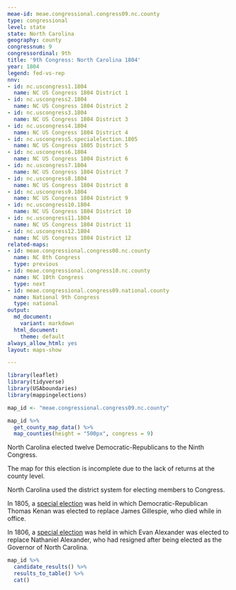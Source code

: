 ```yaml
---
meae-id: meae.congressional.congress09.nc.county
type: congressional
level: state
state: North Carolina
geography: county
congressnum: 9
congressordinal: 9th
title: '9th Congress: North Carolina 1804'
year: 1804
legend: fed-vs-rep
nnv:
- id: nc.uscongress1.1804
  name: NC US Congress 1804 District 1
- id: nc.uscongress2.1804
  name: NC US Congress 1804 District 2
- id: nc.uscongress3.1804
  name: NC US Congress 1804 District 3
- id: nc.uscongress4.1804
  name: NC US Congress 1804 District 4
- id: nc.uscongress5.specialelection.1805
  name: NC US Congress 1805 District 5
- id: nc.uscongress6.1804
  name: NC US Congress 1804 District 6
- id: nc.uscongress7.1804
  name: NC US Congress 1804 District 7
- id: nc.uscongress8.1804
  name: NC US Congress 1804 District 8
- id: nc.uscongress9.1804
  name: NC US Congress 1804 District 9
- id: nc.uscongress10.1804
  name: NC US Congress 1804 District 10
- id: nc.uscongress11.1804
  name: NC US Congress 1804 District 11
- id: nc.uscongress12.1804
  name: NC US Congress 1804 District 12
related-maps:
- id: meae.congressional.congress08.nc.county
  name: NC 8th Congress
  type: previous
- id: meae.congressional.congress10.nc.county
  name: NC 10th Congress
  type: next
- id: meae.congressional.congress09.national.county
  name: National 9th Congress
  type: national
output:
  md_document:
    variant: markdown
  html_document:
    theme: default
always_allow_html: yes
layout: maps-show

---
```


```r
library(leaflet)
library(tidyverse)
library(USAboundaries)
library(mappingelections)

map_id <- "meae.congressional.congress09.nc.county"
```

<div class="map">

```r
map_id %>%
  get_county_map_data() %>%
  map_counties(height = "500px", congress = 9)
```

</div>

North Carolina elected twelve Democratic-Republicans to the Ninth Congress.

The map for this election is incomplete due to the lack of returns at the county level.

North Carolina used the district system for electing members to Congress.

In 1805, a [special election](https://elections.lib.tufts.edu/catalog/tufts:nc.uscongress5.specialelection.1805) was held in which Democratic-Republican Thomas Kenan was elected to replace James Gillespie, who died while in office.

In 1806, a [special election](https://elections.lib.tufts.edu/catalog/tufts:nc.uscongress10.special.1806) was held in which Evan Alexander was elected to replace Nathaniel Alexander, who had resigned after being elected as the Governor of North Carolina.

<div class="results-table">

```r
map_id %>%
  candidate_results() %>%
  results_to_table() %>%
  cat()
```

</div>
